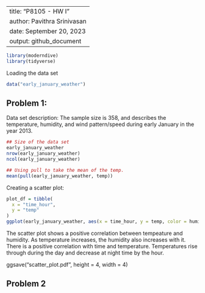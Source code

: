 --------------------
title: "P8105 - HW I"
author: Pavithra Srinivasan
date: September 20, 2023
output: github_document
--------------------

```r
library(moderndive)
library(tidyverse)
```
Loading the data set
```r
data("early_january_weather")

```
## Problem 1: 

Data set description: The sample size is 358, and describes the temperature, 
humidity, and wind pattern/speed during early January in the year 2013. 

```r
## Size of the data set
early_january_weather
nrow(early_january_weather)
ncol(early_january_weather)

## Using pull to take the mean of the temp. 
mean(pull(early_january_weather, temp))
```
Creating a scatter plot:

```r
plot_df = tibble(
  x = "time_hour",
  y = "temp"
)
ggplot(early_january_weather, aes(x = time_hour, y = temp, color = humid)) + geom_point()

```
The scatter plot shows a positive correlation between tempeature and humidity. As temperature increases, the humidity also increases with it. There is a positive correlation with time and temperature. Temperatures rise through during the day and decrease at night time by the hour. 

ggsave("scatter_plot.pdf", height = 4, width = 4)

## Problem 2
